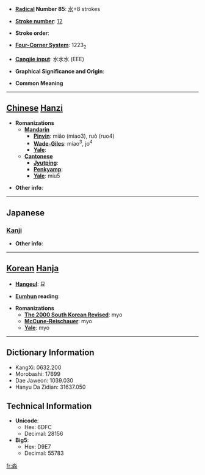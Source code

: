 * '''[[Wiktionary:Chinese radical index| Radical]] Number 85''': [[Wiktionary:Chinese radical index 水|水]]+8 strokes

* '''[[Wiktionary:Chinese total strokes index|Stroke number]]''': [[Wiktionary:Chinese total strokes index 12|12]]

* '''Stroke order''': 

* '''[[Wiktionary:Chinese four corner index|Four-Corner System]]''': 1223<sub>2</sub>

* '''[[Wiktionary:Chinese Cangjie index|Cangjie input]]''': 水水水 (EEE)

* '''Graphical Significance and Origin''': 

* '''Common Meaning'''

----

== [[Chinese]] [[Hanzi]] ==

* '''Romanizations'''
** '''[[Mandarin]]'''
*** '''[[Pinyin]]''': miǎo (miao3), ruò (ruo4)
*** '''[[Wade-Giles]]''': miao<sup>3</sup>, jo<sup>4</sup>
*** '''[[Yale]]''': 
** '''[[Cantonese]]'''
*** '''[[Jyutping]]''':
*** '''[[Penkyamp]]''': 
*** '''[[Yale]]''': miu5

* '''Other info''': 

----

==Japanese==
===[[Kanji]]===
{{kanji|on readings=[[びょう]] (byō), [[みょう]] (myō)|kun readings=[[ひろい]] (hiroi)}}

* '''Other info''':  

----

== [[Korean]] [[Hanja]] ==

* '''[[Hangeul]]''': 묘

* '''[[Eumhun]] reading''': 

* '''Romanizations'''
** '''[[The 2000 South Korean Revised Romanization|The 2000 South Korean Revised]]''': myo
** '''[[McCune-Reischauer]]''': myo
** '''[[Yale]]''': myo

----

== Dictionary Information ==

* KangXi: 0632.200
* Morobashi: 17699
* Dae Jaweon: 1039.030
* Hanyu Da Zidian: 31637.050

== Technical Information ==

* '''Unicode''':
** Hex: 6DFC
** Decimal: 28156
* '''Big5''':
** Hex: D9E7
** Decimal: 55783

[[fr:淼]]